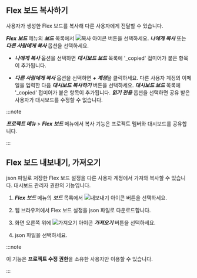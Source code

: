 ## Flex 보드 복사하기

사용자가 생성한 Flex 보드를 복사해 다른 사용자에게 전달할 수 있습니다.

***Flex 보드*** 메뉴의 ***보드*** 목록에서 ![복사 아이콘](/img/ico-copy.svg) 버튼을 선택하세요. ***나에게 복사*** 또는 ***다른 사람에게 복사*** 옵션을 선택하세요.

* ***나에게 복사*** 옵션을 선택하면 ***대시보드 보드*** 목록에 '_copied' 접미어가 붙은 항목이 추가됩니다.

* ***다른 사람에게 복사*** 옵션을 선택하면 ***+ 계정***을 클릭하세요. 다른 사용자 계정의 이메일을 입력한 다음 ***대시보드 복사하기*** 버튼을 선택하세요. ***대시보드 보드*** 목록에 '_copied' 접미어가 붙은 항목이 추가됩니다. ***읽기 전용*** 옵션을 선택하면 공유 받은 사용자가 대시보드를 수정할 수 없습니다.

:::note

***프로젝트 메뉴*** > ***Flex 보드*** 메뉴에서 복사 기능은 프로젝트 멤버와 대시보드를 공유합니다.

:::

## Flex 보드 내보내기, 가져오기

json 파일로 저장한 Flex 보드 설정을 다른 사용자 계정에서 가져와 복사할 수 있습니다. 대시보드 관리자 권한의 기능입니다.

1. ***Flex 보드*** 메뉴의 ***보드*** 목록에서 ![내보내기 아이콘](/img/ico-export.svg) 버튼을 선택하세요. 

1. 웹 브라우저에서 Flex 보드 설정을 json 파일로 다운로드합니다.

1. 화면 오른쪽 위에 ![가져오기 아이콘](/img/ico-import.svg) ***가져오기*** 버튼을 선택하세요.

1. json 파일을 선택하세요.

:::note

이 기능은 **프로젝트 수정 권한**을 소유한 사용자만 이용할 수 있습니다.

:::